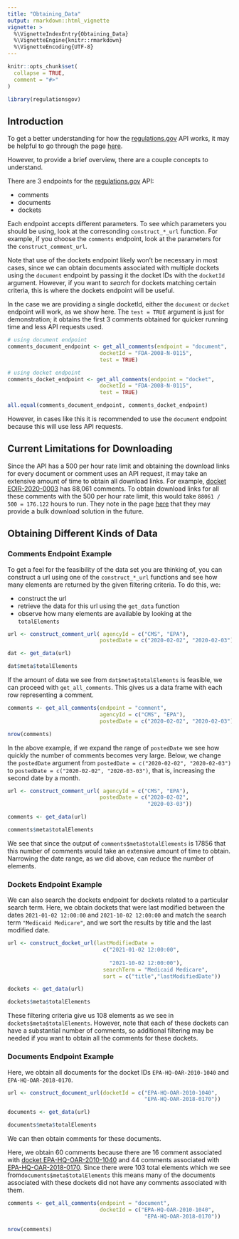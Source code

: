 ```yaml
---
title: "Obtaining_Data"
output: rmarkdown::html_vignette
vignette: >
  %\VignetteIndexEntry{Obtaining_Data}
  %\VignetteEngine{knitr::rmarkdown}
  %\VignetteEncoding{UTF-8}
---
```


```r
knitr::opts_chunk$set(
  collapse = TRUE,
  comment = "#>"
)
```

```r

library(regulationsgov)

```


## Introduction 

To get a better understanding for how the [regulations.gov](https://www.regulations.gov/) API works, it may be helpful to go through the page [here](https://open.gsa.gov/api/regulationsgov/).

However, to provide a brief overview, there are a couple concepts to understand.

There are 3 endpoints for the [regulations.gov](https://www.regulations.gov/) API:

* comments
* documents
* dockets

Each endpoint accepts different parameters. To see which parameters you should be using, look at the corresonding `construct_*_url` function. For example, if you choose the `comments` endpoint, look at the parameters for the `construct_comment_url`. 

Note that use of the dockets endpoint likely won't be necessary in most cases, since we can obtain documents associated with multiple dockets using the `document` endpoint by passing it the docket IDs with the `docketId` argument. However, if you want to *search* for dockets matching certain criteria, this is where the dockets endpoint will be useful.

In the case we are providing a single docketId, either the `document` or `docket` endpoint will work, as we show here. The `test = TRUE` argument is just for demonstration; it obtains the first 3 comments obtained for quicker running time and less API requests used. 

```r

# using document endpoint
comments_document_endpoint <- get_all_comments(endpoint = "document",
                             docketId = "FDA-2008-N-0115", 
                             test = TRUE) 

# using docket endpoint
comments_docket_endpoint <- get_all_comments(endpoint = "docket",
                             docketId = "FDA-2008-N-0115", 
                             test = TRUE) 

all.equal(comments_document_endpoint, comments_docket_endpoint)


```


However, in cases like this it is recommended to use the `document` endpoint because this will use less API requests.  


## Current Limitations for Downloading

Since the API has a 500 per hour rate limit and obtaining the download links for every document or comment uses an API request, it may take an extensive amount of time to obtain all download links. For example, [docket EOIR-2020-0003](https://www.regulations.gov/docket/EOIR-2020-0003) has 88,061 comments. To obtain download links for all these comments with the 500 per hour rate limit, this would take `88061 / 500 = 176.122` hours to run. They note in the page [here](https://open.gsa.gov/api/regulationsgov/) that they may provide a bulk download solution in the future. 


## Obtaining Different Kinds of Data

### Comments Endpoint Example 

To get a feel for the feasibility of the data set you are thinking of, you can construct a url using one of the `construct_*_url` functions and see how many elements are returned by the given filtering criteria. To do this, we:

* construct the url
* retrieve the data for this url using the `get_data` function
* observe how many elements are available by looking at the `totalElements`

```r


url <- construct_comment_url( agencyId = c("CMS", "EPA"),
                             postedDate = c("2020-02-02", "2020-02-03"))

dat <- get_data(url)

dat$meta$totalElements

```


If the amount of data we see from `dat$meta$totalElements` is feasible, we can proceed with `get_all_comments`. This gives us a data frame with each row representing a comment.

```r

comments <- get_all_comments(endpoint = "comment",
                             agencyId = c("CMS", "EPA"),
                             postedDate = c("2020-02-02", "2020-02-03"))

nrow(comments)

```


In the above example, if we expand the range of `postedDate` we see how quickly the number of comments becomes very large. Below, we change the `postedDate` argument from `postedDate = c("2020-02-02", "2020-02-03")` to `postedDate = c("2020-02-02", "2020-03-03")`, that is, increasing the second date by a month. 

```r

url <- construct_comment_url( agencyId = c("CMS", "EPA"),
                             postedDate = c("2020-02-02",
                                            "2020-03-03"))

comments <- get_data(url)

comments$meta$totalElements


```

We see that since the output of `comments$meta$totalElements` is 17856 that this number of comments would take an extensive amount of time to obtain. Narrowing the date range, as we did above, can reduce the number of elements. 



### Dockets Endpoint Example 

We can also search the dockets endpoint for dockets related to a particular search term. Here, we obtain dockets that were last modified between the dates `2021-01-02 12:00:00` and  `2021-10-02 12:00:00` and match the search term `"Medicaid Medicare"`, and we sort the results by title and the last modified date.



```r

url <- construct_docket_url(lastModifiedDate =
                              c("2021-01-02 12:00:00", 
                                                
                                "2021-10-02 12:00:00"),
                              searchTerm = "Medicaid Medicare",
                              sort = c("title","lastModifiedDate"))

dockets <- get_data(url)

dockets$meta$totalElements

```

These filtering criteria give us 108 elements as we see in `dockets$meta$totalElements`. However, note that each of these dockets can have a substantial number of comments, so additional filtering may be needed if you want to obtain all the comments for these dockets.



### Documents Endpoint Example 

Here, we obtain all documents for the docket IDs `EPA-HQ-OAR-2010-1040` and `EPA-HQ-OAR-2018-0170`. 

```r

url <- construct_document_url(docketId = c("EPA-HQ-OAR-2010-1040", 
                                           "EPA-HQ-OAR-2018-0170"))

documents <- get_data(url)

documents$meta$totalElements

```

We can then obtain comments for these documents.

Here, we obtain 60 comments because there are 16 comment associated with [docket EPA-HQ-OAR-2010-1040](https://www.regulations.gov/docket/EPA-HQ-OAR-2010-1040) and 44 comments associated with [EPA-HQ-OAR-2018-0170](https://www.regulations.gov/docket/EPA-HQ-OAR-2018-0170). Since there were 103 total elements which we see from`documents$meta$totalElements`  this means many of the documents associated with these dockets did not have any comments associated with them. 

```r

comments <- get_all_comments(endpoint = "document", 
                             docketId = c("EPA-HQ-OAR-2010-1040", 
                                           "EPA-HQ-OAR-2018-0170"))

nrow(comments)

```

